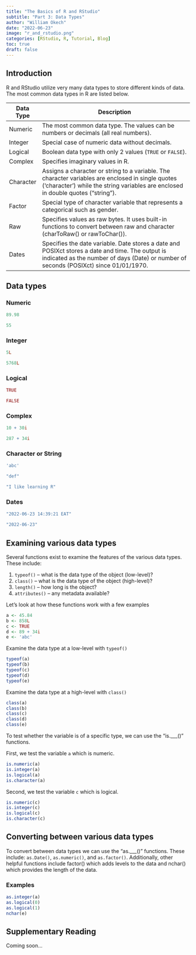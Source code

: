 ```yaml
---
title: "The Basics of R and RStudio"
subtitle: "Part 3: Data Types"
author: "William Okech"
date: "2022-06-23"
image: "r_and_rstudio.png"
categories: [RStudio, R, Tutorial, Blog]
toc: true
draft: false
---
```


## Introduction

R and RStudio utilize very many data types to store different kinds of data. The most common data types in R are listed below.

| **Data Type** | **Description**                                                                                                                                                                           |
|---------------|-------------------------------------------------------------------------------------------------------------------------------------------------------------------------------------------|
| Numeric       | The most common data type. The values can be numbers or decimals (all real numbers).                                                                                                      |
| Integer       | Special case of numeric data without decimals.                                                                                                                                            |
| Logical       | Boolean data type with only 2 values (`TRUE` or `FALSE`).                                                                                                                                 |
| Complex       | Specifies imaginary values in R.                                                                                                                                                          |
| Character     | Assigns a character or string to a variable. The character variables are enclosed in single quotes ('character') while the string variables are enclosed in double quotes ("string").     |
| Factor        | Special type of character variable that represents a categorical such as gender.                                                                                                          |
| Raw           | Specifies values as raw bytes. It uses built-in functions to convert between raw and character (charToRaw() or rawToChar()).                                                              |
| Dates         | Specifies the date variable. Date stores a date and POSIXct stores a date and time. The output is indicated as the number of days (Date) or number of seconds (POSIXct) since 01/01/1970. |

## Data types

### Numeric

```r
89.98

55
```

### Integer

```r
5L

5768L
```

### Logical

```r
TRUE

FALSE
```

### Complex

```r
10 + 30i

287 + 34i
```

### Character or String

```r
'abc'

"def"

"I like learning R"
```

### Dates

```r
"2022-06-23 14:39:21 EAT"

"2022-06-23"
```

## Examining various data types

Several functions exist to examine the features of the various data types. These include:

1.  `typeof()` -- what is the data type of the object (low-level)?
2.  `class()` -- what is the data type of the object (high-level)?
3.  `length()` -- how long is the object?
4.  `attributes()` -- any metadata available?

Let's look at how these functions work with a few examples

```r
a <- 45.84
b <- 858L
c <- TRUE
d <- 89 + 34i
e <- 'abc'
```

Examine the data type at a low-level with `typeof()`

```r
typeof(a)
typeof(b)
typeof(c)
typeof(d)
typeof(e)
```

Examine the data type at a high-level with `class()`

```r
class(a)
class(b)
class(c)
class(d)
class(e)
```

To test whether the variable is of a specific type, we can use the "is.\_\_\_()" functions.

First, we test the variable `a` which is numeric.

```r
is.numeric(a)
is.integer(a)
is.logical(a)
is.character(a)
```

Second, we test the variable `c` which is logical.

```r
is.numeric(c)
is.integer(c)
is.logical(c)
is.character(c)
```

## Converting between various data types

To convert between data types we can use the "as.\_\_\_()" functions. These include: `as.Date()`, `as.numeric()`, and `as.factor()`. Additionally, other helpful functions include factor() which adds levels to the data and nchar() which provides the length of the data.

### Examples

```r
as.integer(a)
as.logical(0)
as.logical(1)
nchar(e)
```

## Supplementary Reading

Coming soon...

